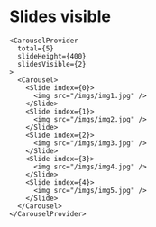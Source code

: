 
# Slides visible

<CarouselDemo slidesVisible={2} />

```tsx
<CarouselProvider 
  total={5}
  slideHeight={400}
  slidesVisible={2}
>
  <Carousel>
    <Slide index={0}>
      <img src="/imgs/img1.jpg" />
    </Slide>
    <Slide index={1}>
      <img src="/imgs/img2.jpg" />
    </Slide>
    <Slide index={2}>
      <img src="/imgs/img3.jpg" />
    </Slide>
    <Slide index={3}>
      <img src="/imgs/img4.jpg" />
    </Slide>
    <Slide index={4}>
      <img src="/imgs/img5.jpg" />
    </Slide>
  </Carousel>
</CarouselProvider>
```
